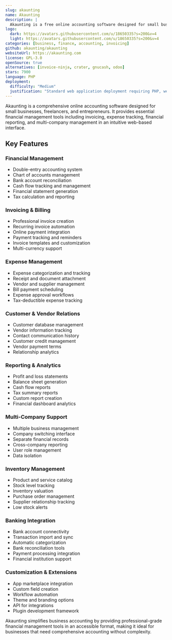 ```yaml
---
slug: akaunting
name: Akaunting
description: |
  Akaunting is a free online accounting software designed for small businesses and freelancers, providing invoicing, expense tracking, and financial reporting.
logo:
  dark: https://avatars.githubusercontent.com/u/18650335?s=200&v=4
  light: https://avatars.githubusercontent.com/u/18650335?s=200&v=4
categories: [business, finance, accounting, invoicing]
github: akaunting/akaunting
websiteUrl: https://akaunting.com
license: GPL-3.0
openSource: true
alternatives: [invoice-ninja, crater, gnucash, odoo]
stars: 7900
language: PHP
deployment:
  difficulty: "Medium"
  justification: "Standard web application deployment requiring PHP, web server, and database. Installation wizard simplifies setup but proper configuration needed for production use."
---
```


Akaunting is a comprehensive online accounting software designed for small businesses, freelancers, and entrepreneurs. It provides essential financial management tools including invoicing, expense tracking, financial reporting, and multi-company management in an intuitive web-based interface.

## Key Features

### Financial Management

- Double-entry accounting system
- Chart of accounts management
- Bank account reconciliation
- Cash flow tracking and management
- Financial statement generation
- Tax calculation and reporting

### Invoicing & Billing

- Professional invoice creation
- Recurring invoice automation
- Online payment integration
- Payment tracking and reminders
- Invoice templates and customization
- Multi-currency support

### Expense Management

- Expense categorization and tracking
- Receipt and document attachment
- Vendor and supplier management
- Bill payment scheduling
- Expense approval workflows
- Tax-deductible expense tracking

### Customer & Vendor Relations

- Customer database management
- Vendor information tracking
- Contact communication history
- Customer credit management
- Vendor payment terms
- Relationship analytics

### Reporting & Analytics

- Profit and loss statements
- Balance sheet generation
- Cash flow reports
- Tax summary reports
- Custom report creation
- Financial dashboard analytics

### Multi-Company Support

- Multiple business management
- Company switching interface
- Separate financial records
- Cross-company reporting
- User role management
- Data isolation

### Inventory Management

- Product and service catalog
- Stock level tracking
- Inventory valuation
- Purchase order management
- Supplier relationship tracking
- Low stock alerts

### Banking Integration

- Bank account connectivity
- Transaction import and sync
- Automatic categorization
- Bank reconciliation tools
- Payment processing integration
- Financial institution support

### Customization & Extensions

- App marketplace integration
- Custom field creation
- Workflow automation
- Theme and branding options
- API for integrations
- Plugin development framework

Akaunting simplifies business accounting by providing professional-grade financial management tools in an accessible format, making it ideal for businesses that need comprehensive accounting without complexity.